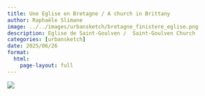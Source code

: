 ```yaml
---
title: Une Eglise en Bretagne / A church in Brittany
author: Raphaële Slimane
image: ../../images/urbansketch/bretagne_finistere_eglise.png
description: Eglise de Saint-Goulven /  Saint-Goulven Church
categories: [urbansketch]
date: 2025/06/26
format:
  html:
    page-layout: full
---
```


![](../../images/urbansketch/bretagne_finistere_eglise.png)

